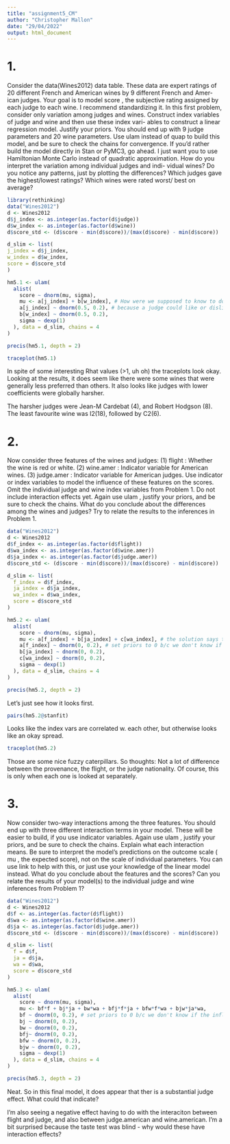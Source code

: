 ```yaml
---
title: "assignment5_CM"
author: "Christopher Mallon"
date: "29/04/2022"
output: html_document
---
```



# 1. 
Consider the data(Wines2012) data table. These data are expert ratings
of 20 different French and American wines by 9 different French and Amer-
ican judges. Your goal is to model score , the subjective rating assigned by
each judge to each wine. I recommend standardizing it.
In this first problem, consider only variation among judges and wines.
Construct index variables of judge and wine and then use these index vari-
ables to construct a linear regression model. Justify your priors. You should
end up with 9 judge parameters and 20 wine parameters. Use ulam instead of
quap to build this model, and be sure to check the chains for convergence. If
you’d rather build the model directly in Stan or PyMC3, go ahead. I just want
you to use Hamiltonian Monte Carlo instead of quadratic approximation.
How do you interpret the variation among individual judges and indi-
vidual wines? Do you notice any patterns, just by plotting the differences?
Which judges gave the highest/lowest ratings? Which wines were rated worst/
best on average?

```r
library(rethinking)
data("Wines2012")
d <- Wines2012
d$j_index <- as.integer(as.factor(d$judge))
d$w_index <- as.integer(as.factor(d$wine))
d$score_std <- (d$score - min(d$score))/(max(d$score) - min(d$score))

d_slim <- list(
j_index = d$j_index,
w_index = d$w_index,
score = d$score_std
)

hm5.1 <- ulam(
  alist(
    score ~ dnorm(mu, sigma),
    mu <- a[j_index] + b[w_index], # How were we supposed to know to do this? Is this even a lm anymore? WHich one is slope?
    a[j_index] ~ dnorm(0.5, 0.2), # because a judge could like or dislike a wine
    b[w_index] ~ dnorm(0.5, 0.2),
    sigma ~ dexp(1)
  ), data = d_slim, chains = 4
)

precis(hm5.1, depth = 2)

```

```r
traceplot(hm5.1)
```

In spite of some interesting Rhat values (>1, uh oh) the traceplots look okay. Looking at the results, 
it does seem like there were some wines that were generally less preferred than others. It also
looks like judges with lower coefficients were globally harsher.

The harsher judges were Jean-M Cardebat (4), and Robert Hodgson (8). The least favourite wine was I2(18), followed by C2(6).


# 2. 
Now consider three features of the wines and judges:
(1) flight : Whether the wine is red or white.
(2) wine.amer : Indicator variable for American wines.
(3) judge.amer : Indicator variable for American judges.
Use indicator or index variables to model the influence of these features on
the scores. Omit the individual judge and wine index variables from Problem
1. Do not include interaction effects yet. Again use ulam , justify your priors,
and be sure to check the chains. What do you conclude about the differences
among the wines and judges? Try to relate the results to the inferences in
Problem 1.

```r
data("Wines2012")
d <- Wines2012
d$f_index <- as.integer(as.factor(d$flight))
d$wa_index <- as.integer(as.factor(d$wine.amer))
d$ja_index <- as.integer(as.factor(d$judge.amer))
d$score_std <- (d$score - min(d$score))/(max(d$score) - min(d$score))

d_slim <- list(
  f_index = d$f_index,
  ja_index = d$ja_index,
  wa_index = d$wa_index,
  score = d$score_std
)

hm5.2 <- ulam(
  alist(
    score ~ dnorm(mu, sigma),
    mu <- a[f_index] + b[ja_index] + c[wa_index], # the solution says that htis is wrong. Why? Help?
    a[f_index] ~ dnorm(0, 0.2), # set priors to 0 b/c we don't know if the influence will be positive or negative.
    b[ja_index] ~ dnorm(0, 0.2),
    c[wa_index] ~ dnorm(0, 0.2),
    sigma ~ dexp(1)
  ), data = d_slim, chains = 4
)

precis(hm5.2, depth = 2)
```
Let's just see how it looks first.

```r
pairs(hm5.2@stanfit)
```
Looks like the index vars are correlated w. each other, but otherwise looks like an okay spread.

```r
traceplot(hm5.2)
```

Those are some nice fuzzy caterpillars.
So thoughts:
Not a lot of difference between the provenance, the flight, or the judge nationality. Of course, this is only when each one is looked at separately.

# 3. 
Now consider two-way interactions among the three features. You should
end up with three different interaction terms in your model. These will be
easier to build, if you use indicator variables. Again use ulam , justify your
priors, and be sure to check the chains. Explain what each interaction means.
Be sure to interpret the model’s predictions on the outcome scale ( mu , the
expected score), not on the scale of individual parameters. You can use link
to help with this, or just use your knowledge of the linear model instead.
What do you conclude about the features and the scores? Can you relate
the results of your model(s) to the individual judge and wine inferences from
Problem 1?

```r
data("Wines2012")
d <- Wines2012
d$f <- as.integer(as.factor(d$flight))
d$wa <- as.integer(as.factor(d$wine.amer))
d$ja <- as.integer(as.factor(d$judge.amer))
d$score_std <- (d$score - min(d$score))/(max(d$score) - min(d$score))

d_slim <- list(
  f = d$f,
  ja = d$ja,
  wa = d$wa,
  score = d$score_std
)

hm5.3 <- ulam(
  alist(
    score ~ dnorm(mu, sigma),
    mu <- bf*f + bj*ja + bw*wa + bfj*f*ja + bfw*f*wa + bjw*ja*wa,
    bf ~ dnorm(0, 0.2), # set priors to 0 b/c we don't know if the influence will be positive or negative.
    bj ~ dnorm(0, 0.2),
    bw ~ dnorm(0, 0.2),
    bfj~ dnorm(0, 0.2),
    bfw ~ dnorm(0, 0.2),
    bjw ~ dnorm(0, 0.2),
    sigma ~ dexp(1)
  ), data = d_slim, chains = 4
)

precis(hm5.3, depth = 2)
```

Neat. So in this final model, it does appear that ther is a substantial judge effect. What could that indicate?

I'm also seeing a negative effect having to do with the interaciton between flight and judge, and also between judge.american and wine.american. I'm a bit surprised because the taste test was blind - why would these have interaction effects?